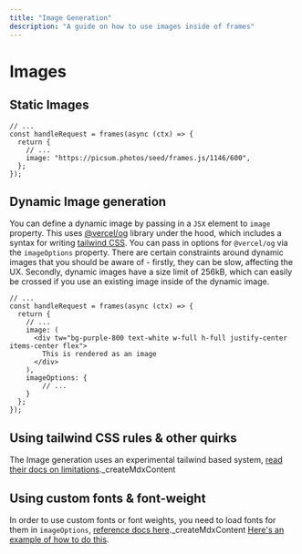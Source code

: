 ```yaml
---
title: "Image Generation"
description: "A guide on how to use images inside of frames"
---
```


# Images

## Static Images

```tsx
// ...
const handleRequest = frames(async (ctx) => {
  return {
    // ...
    image: "https://picsum.photos/seed/frames.js/1146/600",
  };
});
```

## Dynamic Image generation

You can define a dynamic image by passing in a `JSX` element to `image` property. This uses [@vercel/og](https://vercel.com/docs/functions/og-image-generation) library under the hood, which includes a syntax for writing [tailwind CSS](https://tailwindcss.com/). You can pass in options for `@vercel/og` via the `imageOptions` property.
There are certain constraints around dynamic images that you should be aware of - firstly, they can be slow, affecting the UX. 
Secondly, dynamic images have a size limit of 256kB, which can easily be crossed if you use an existing image inside of the dynamic image.

```tsx
// ...
const handleRequest = frames(async (ctx) => {
  return {
    // ...
    image: (
      <div tw="bg-purple-800 text-white w-full h-full justify-center items-center flex">
        This is rendered as an image
      </div>
    ),
    imageOptions: {
        // ...
    }
  };
});
```

## Using tailwind CSS rules & other quirks

The Image generation uses an experimental tailwind based system, [read their docs on limitations](https://vercel.com/docs/functions/og-image-generation/og-image-examples#using-tailwind-css---experimental)._createMdxContent

## Using custom fonts & font-weight

In order to use custom fonts or font weights, you need to load fonts for them in `imageOptions`, [reference docs here](https://vercel.com/docs/functions/og-image-generation/og-image-api)._createMdxContent
[Here's an example of how to do this](https://github.com/orgs/vercel/discussions/1343#discussioncomment-5562614).